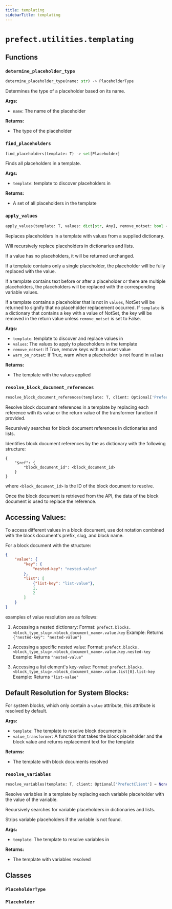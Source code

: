 ```yaml
---
title: templating
sidebarTitle: templating
---
```


# `prefect.utilities.templating`

## Functions

### `determine_placeholder_type` <sup><a href="https://github.com/PrefectHQ/prefect/blob/main/src/prefect/utilities/templating.py#L52" target="_blank"><Icon icon="github" style="width: 14px; height: 14px;" /></a></sup>

```python
determine_placeholder_type(name: str) -> PlaceholderType
```


Determines the type of a placeholder based on its name.

**Args:**
- `name`: The name of the placeholder

**Returns:**
- The type of the placeholder


### `find_placeholders` <sup><a href="https://github.com/PrefectHQ/prefect/blob/main/src/prefect/utilities/templating.py#L72" target="_blank"><Icon icon="github" style="width: 14px; height: 14px;" /></a></sup>

```python
find_placeholders(template: T) -> set[Placeholder]
```


Finds all placeholders in a template.

**Args:**
- `template`: template to discover placeholders in

**Returns:**
- A set of all placeholders in the template


### `apply_values` <sup><a href="https://github.com/PrefectHQ/prefect/blob/main/src/prefect/utilities/templating.py#L126" target="_blank"><Icon icon="github" style="width: 14px; height: 14px;" /></a></sup>

```python
apply_values(template: T, values: dict[str, Any], remove_notset: bool = True, warn_on_notset: bool = False) -> Union[T, type[NotSet]]
```


Replaces placeholders in a template with values from a supplied dictionary.

Will recursively replace placeholders in dictionaries and lists.

If a value has no placeholders, it will be returned unchanged.

If a template contains only a single placeholder, the placeholder will be
fully replaced with the value.

If a template contains text before or after a placeholder or there are
multiple placeholders, the placeholders will be replaced with the
corresponding variable values.

If a template contains a placeholder that is not in `values`, NotSet will
be returned to signify that no placeholder replacement occurred. If
`template` is a dictionary that contains a key with a value of NotSet,
the key will be removed in the return value unless `remove_notset` is set to False.

**Args:**
- `template`: template to discover and replace values in
- `values`: The values to apply to placeholders in the template
- `remove_notset`: If True, remove keys with an unset value
- `warn_on_notset`: If True, warn when a placeholder is not found in `values`

**Returns:**
- The template with the values applied


### `resolve_block_document_references` <sup><a href="https://github.com/PrefectHQ/prefect/blob/main/src/prefect/utilities/templating.py#L236" target="_blank"><Icon icon="github" style="width: 14px; height: 14px;" /></a></sup>

```python
resolve_block_document_references(template: T, client: Optional['PrefectClient'] = None, value_transformer: Optional[Callable[[str, Any], Any]] = None) -> Union[T, dict[str, Any]]
```


Resolve block document references in a template by replacing each reference with
its value or the return value of the transformer function if provided.

Recursively searches for block document references in dictionaries and lists.

Identifies block document references by the as dictionary with the following
structure:
```
{
    "$ref": {
        "block_document_id": <block_document_id>
    }
}
```
where `<block_document_id>` is the ID of the block document to resolve.

Once the block document is retrieved from the API, the data of the block document
is used to replace the reference.

Accessing Values:
-----------------
To access different values in a block document, use dot notation combined with the block document's prefix, slug, and block name.

For a block document with the structure:
```json
{
    "value": {
        "key": {
            "nested-key": "nested-value"
        },
        "list": [
            {"list-key": "list-value"},
            1,
            2
        ]
    }
}
```
examples of value resolution are as follows:

1. Accessing a nested dictionary:
   Format: `prefect.blocks.<block_type_slug>.<block_document_name>.value.key`
   Example: Returns `{"nested-key": "nested-value"}`

2. Accessing a specific nested value:
   Format: `prefect.blocks.<block_type_slug>.<block_document_name>.value.key.nested-key`
   Example: Returns `"nested-value"`

3. Accessing a list element's key-value:
   Format: `prefect.blocks.<block_type_slug>.<block_document_name>.value.list[0].list-key`
   Example: Returns `"list-value"`

Default Resolution for System Blocks:
-------------------------------------
For system blocks, which only contain a `value` attribute, this attribute is resolved by default.

**Args:**
- `template`: The template to resolve block documents in
- `value_transformer`: A function that takes the block placeholder and the block value and returns replacement text for the template

**Returns:**
- The template with block documents resolved


### `resolve_variables` <sup><a href="https://github.com/PrefectHQ/prefect/blob/main/src/prefect/utilities/templating.py#L385" target="_blank"><Icon icon="github" style="width: 14px; height: 14px;" /></a></sup>

```python
resolve_variables(template: T, client: Optional['PrefectClient'] = None) -> T
```


Resolve variables in a template by replacing each variable placeholder with the
value of the variable.

Recursively searches for variable placeholders in dictionaries and lists.

Strips variable placeholders if the variable is not found.

**Args:**
- `template`: The template to resolve variables in

**Returns:**
- The template with variables resolved


## Classes

### `PlaceholderType` <sup><a href="https://github.com/PrefectHQ/prefect/blob/main/src/prefect/utilities/templating.py#L39" target="_blank"><Icon icon="github" style="width: 14px; height: 14px;" /></a></sup>

### `Placeholder` <sup><a href="https://github.com/PrefectHQ/prefect/blob/main/src/prefect/utilities/templating.py#L46" target="_blank"><Icon icon="github" style="width: 14px; height: 14px;" /></a></sup>
